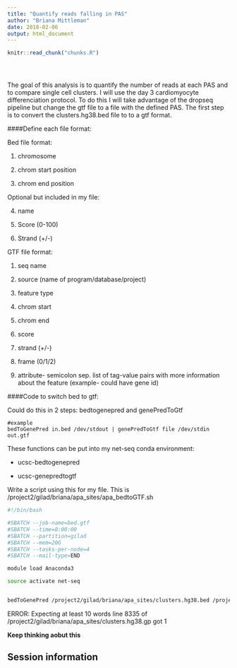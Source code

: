 ```yaml
---
title: "Quantify reads falling in PAS"
author: "Briana Mittleman"
date: 2018-02-06
output: html_document
---
```


<!-- The file analysis/chunks.R contains chunks that define default settings
shared across the workflowr files. -->
```r
knitr::read_chunk("chunks.R")
```

<!-- Update knitr chunk options -->
```r
```

<!-- Insert the date the file was last updated -->
```r
```

<!-- Insert the code version (Git commit SHA1) if Git repository exists and R
 package git2r is installed -->
```r
```

<!-- Add your analysis here -->
The goal of this analysis is to quantify the number of reads at each PAS and to compare single cell clusters. I will use the day 3 cardiomyocyte differenciation protocol. To do this I will take advantage of the dropseq pipeline but change the gtf file to a file with the defined PAS.  The first step is to convert the clusters.hg38.bed file to to a gtf format.

####Define each file format:  

Bed file format:  

1. chromosome  

2. chrom start position  

3. chrom end position  

Optional but included in my file:  

4. name  

5. Score (0-100)  

6. Strand  (+/-)  

GTF file format:  

1. seq name  

2. source (name of program/database/project)

3. feature type  

4. chrom start  

5. chrom end  

6. score  

7. strand (+/-)  

8. frame (0/1/2)  

9. attribute- semicolon sep. list of tag-value pairs with more information about the feature  (example- could have gene id)  

####Code to switch bed to gtf:    

Could do this in 2 steps:  bedtogenepred and genePredToGtf

```
#example
bedToGenePred in.bed /dev/stdout | genePredToGtf file /dev/stdin out.gtf
```

These functions can be put into my net-seq conda environment:  

* ucsc-bedtogenepred  

* ucsc-genepredtogtf  

Write a script using this for my file. This is /project2/gilad/briana/apa_sites/apa_bedtoGTF.sh  

```bash
#!/bin/bash

#SBATCH --job-name=bed.gtf
#SBATCH --time=8:00:00
#SBATCH --partition=gilad
#SBATCH --mem=20G
#SBATCH --tasks-per-node=4
#SBATCH --mail-type=END

module load Anaconda3

source activate net-seq  


bedToGenePred /project2/gilad/briana/apa_sites/clusters.hg38.bed /project2/gilad/briana/apa_sites/clusters.hg38.gp | genePredToGtf file /project2/gilad/briana/apa_sites/clusters.hg38.gp /project2/gilad/briana/apa_sites/clusters.hg38.gtf

```

ERROR:  Expecting at least 10 words line 8335 of /project2/gilad/briana/apa_sites/clusters.hg38.gp got 1  

**Keep thinking aobut this**

## Session information

<!-- Insert the session information into the document -->
```r
```
